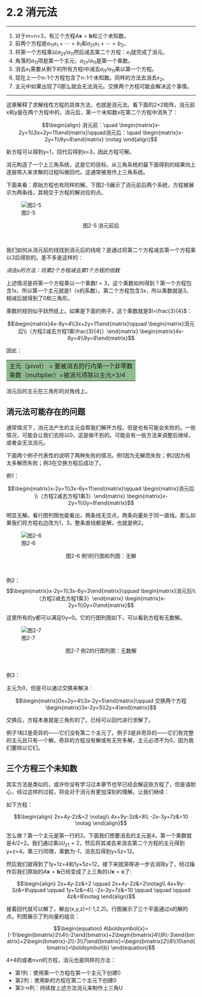 # 2.2 消元法

---

1.  对于m=n=3，有三个方程$A\boldsymbol{x}=\boldsymbol{b}$和三个未知数。
2.  前两个方程是$a_{11}x_1+\cdots=b_1$和$a_{21}x_1+\cdots=b_2$。
3.  将第一个方程乘以$a_{21}/a_{11}$然后减去第二个方程：$x_1$就完成了消元。
4.  角落的$a_{11}$项是第一个主元，$a_{21}/a_{11}$是第一个乘数。
5.  消去$x_1$需要从剩下的所有方程i中减去$a_{i1}/a_{11}$乘以第一个方程。
6.  现在上一个n-1个方程包含了n-1个未知数。同样的方法去消去$x_2$。
7.  主元中如果出现了0那么就会无法消元。交换两个方程可能会解决这个事情。

---

这章解释了求解线性方程的具体方法，也就是消元法。看下面的2×2矩阵，消元前x和y是在两个方程中的，消元后，第一个未知数x在第二个方程中消失了：

$$\begin{align}
消元前：\quad \begin{matrix}x-2y=1\\3x+2y=11\end{matrix}\qquad消元后：\quad \begin{matrix}x-2y=1\\8y=8\end{matrix} \notag
\end{align}$$

新方程可以得到y=1，回代后得到x=3，因此方程可解。

消元构造了一个上三角系统，这是它的目标。从三角系统的最下面得到的结果向上逐层带入来求解的过程叫做回代。这通常被用作上三角系统。

下面来看：原始方程也有同样的解。下图2-5展示了消元前后两个系统，方程被展示为两条线，其相交于方程的解对应的点。

![图2-5](/image/2_solve/2-5.jpg)
<center>图2-5 消元前后</center><br/>

我们如何从消元前的线找到消元后的线呢？是通过将第二个方程减去第一个方程乘以3后得到的。差不多是这样的：

*消去x的方法：将第2个方程减去第1个方程的倍数*

上述情况是将第一个方程乘以一个乘数$l=3$，这个乘数如何得到？第一个方程包含1x，所以第一个主元就是1（x的系数）。第二个方程包含3x，所以乘数就是3。相减后就得到了0和三角形。

乘数的规则似乎跃然纸上。如果是下面的例子，这个乘数就是$l=\frac{3}{4}$：

$$\begin{matrix}4x-8y=4\\3x+2y=11\end{matrix}\qquad \begin{matrix}消元后\\（方程2减去方程1乘\frac{3}{4}）\end{matrix} \begin{matrix}4x-8y=4\\8y=8\end{matrix}$$

因此：

<table><td bgcolor=DarkSeaGreen>
主元（pivot） = 要被消去的行内第一个非零数<br/>
乘数（multiplier）=被消元项除以主元=3/4
</td></table>

消元后的主元在三角形的对角线上。

## 消元法可能存在的问题

通常情况下，消元法产生的主元会帮我们解开方程。但是也有可能会失败的。一些情况，可能会让我们去除以0，这是做不到的。可能会有一些方法来调整后继续，或者会无法消元。

下面两个例子代表性的说明了两种失败的情况。例1因为无解而失败；例2因为有太多解而失败；例3在交换方程后成功了。

例1：

$$\begin{matrix}x-2y=1\\3x-6y=11\end{matrix}\qquad \begin{matrix}消元后\\（方程2减去方程1乘3）\end{matrix} \begin{matrix}x-2y=1\\0y=8\end{matrix}$$

明显无解。看行图列图也能看出，两条线无交点，两条向量处于同一直线。那么如果我们将方程右边改为1，3，整条直线都是解，也就是例2。

![图2-6](/image/2_solve/2-6.jpg)
<center>图2-6 例1的行图和列图：无解</center><br/>

例2：
$$\begin{matrix}x-2y=1\\3x-6y=3\end{matrix}\qquad \begin{matrix}消元后\\（方程2减去方程1乘3）\end{matrix} \begin{matrix}x-2y=1\\0y=0\end{matrix}$$

这里所有的y都可以满足0y=0。它的行图列图如下，可以看到方程有无数解。

![图2-7](/image/2_solve/2-7.jpg)
<center>图2-7 例2的行图列图：无数解</center><br/>

例3：

主元为0，但是可以通过交换来解决：

$$\begin{matrix}0x+2y=4\\3x-2y=5\end{matrix}\qquad 交换两个方程 \begin{matrix}3x-2y=5\\2y=4\end{matrix}$$

交换后，方程本身就是三角形的了。已经可以回代进行求解了。

例子1和2是奇异的——它们没有第二个主元了。例子3是非奇异的——它们有完整的主元且只有一个解。奇异的方程没有解或有无穷多解，主元必须不为0，因为我们要除以它们。

## 三个方程三个未知数

其实方法是类似的，或许你没有学习过本章节也早已经会解这些方程了，但是请耐心，经过这样的过程，将会对于消元有更加深刻的理解。让我们继续：

如下方程：

$$\begin{align}
2x+4y-2z&=2 \notag\\
4x+9y-3z&=8\\
-2x-3y+7z&=10 \notag
\end{align}$$

怎么做？第一个主元是第一行的2。下面我们想要消去的主元是4，第一个乘数就是4/2=2。我们通过乘以$l_{21}=2$，然后将其减去来消去第二个方程的主元得到y+z=4。第三行同理，乘数为-1，消去后得到y+5z=12。

然后我们就得到了1y+1z=4和1y+5z=12，接下来就哭呀进一步去消除y了，经过操作后我们原始的$A\boldsymbol{x}=\boldsymbol{b}$已经变成了上三角的$U\boldsymbol{x}=\boldsymbol{c}$了:

$$\begin{align}
2x+4y-2z&=2 \qquad 2x+4y-2z&=2\notag\\
4x+9y-3z&=8\qquad \qquad  1y+1z&=4\\
-2x-3y+7z&=10 \qquad \qquad \qquad 4z&=8\notag
\end{align}$$

接着回代就可以解了。解出(x,y,z)=(-1,2,2)。行图展示了三个平面通过x的解的点。列图展示了列向量的组合：

$$\begin{equation}
A\boldsymbol{x}=(-1)\begin{bmatrix}2\\4\\-2\end{bmatrix}+2\begin{bmatrix}4\\9\\-3\end{bmatrix}+2\begin{bmatrix}-2\\-3\\7\end{bmatrix}=\begin{bmatrix}2\\8\\10\end{bmatrix}=\boldsymbol{b}
\end{equation}$$

4×4的或者n×n的方程，消元也是同样的方法：

-   第1列：使用第一个方程在第一个主元下创建0
-   第2列：使用新的方程在第二个主元下创建0
-   第3-n列：持续按上述方法消元来制作上三角U

